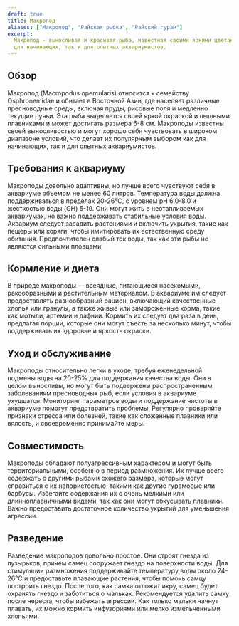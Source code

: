 ```yaml
---
draft: true
title: Макропод
aliases: ["Макропод", "Райская рыбка", "Райский гурам"]
excerpt:
  Макропод - выносливая и красивая рыба, известная своими яркими цветами и пышными плавниками. Это отличный выбор как
  для начинающих, так и для опытных аквариумистов.
---
```


## Обзор

Макропод (Macropodus opercularis) относится к семейству Osphronemidae и обитает в Восточной Азии, где населяет различные
пресноводные среды, включая пруды, рисовые поля и медленно текущие ручьи. Эта рыба выделяется своей яркой окраской и
пышными плавниками и может достигать размера 6-8 см. Макроподы известны своей выносливостью и могут хорошо себя
чувствовать в широком диапазоне условий, что делает их популярным выбором как для начинающих, так и для опытных
аквариумистов.

## Требования к аквариуму

Макроподы довольно адаптивны, но лучше всего чувствуют себя в аквариуме объемом не менее 60 литров. Температура воды
должна поддерживаться в пределах 20-26°C, с уровнем pH 6.0-8.0 и жесткостью воды (GH) 5-19. Они могут жить в
неотапливаемых аквариумах, но важно поддерживать стабильные условия воды. Аквариум следует засадить растениями и
включить укрытия, такие как пещеры или коряги, чтобы имитировать их естественную среду обитания. Предпочтителен слабый
ток воды, так как эти рыбы не являются сильными пловцами.

## Кормление и диета

В природе макроподы — всеядные, питающиеся насекомыми, ракообразными и растительным материалом. В аквариуме им следует
предоставлять разнообразный рацион, включающий качественные хлопья или гранулы, а также живые или замороженные корма,
такие как мотыли, артемии и дафнии. Кормить их следует два раза в день, предлагая порции, которые они могут съесть за
несколько минут, чтобы поддерживать их здоровье и яркость окраски.

## Уход и обслуживание

Макроподы относительно легки в уходе, требуя еженедельной подмены воды на 20-25% для поддержания качества воды. Они в
целом выносливы, но могут быть подвержены распространенным заболеваниям пресноводных рыб, если условия в аквариуме
ухудшатся. Мониторинг параметров воды и поддержание чистоты в аквариуме помогут предотвратить проблемы. Регулярно
проверяйте признаки стресса или болезней, такие как сложенные плавники или вялость, и своевременно принимайте меры.

## Совместимость

Макроподы обладают полуагрессивным характером и могут быть территориальными, особенно в период размножения. Их лучше
всего содержать с другими рыбами схожего размера, которые могут справиться с их напористостью, такими как другие
гурамовые или барбусы. Избегайте содержания их с очень мелкими или длинноплавничными видами, так как они могут
обкусывать плавники. Важно предоставить достаточное количество укрытий для уменьшения агрессии.

## Разведение

Разведение макроподов довольно простое. Они строят гнезда из пузырьков, причем самец сооружает гнездо на поверхности
воды. Для стимуляции размножения поддерживайте температуру воды около 24-26°C и предоставьте плавающие растения, чтобы
помочь самцу построить гнездо. После того, как самка отложит икру, самец будет охранять гнездо и заботиться о мальках.
Рекомендуется удалить самку после нереста, чтобы избежать агрессии. Как только мальки начнут плавать, их можно кормить
инфузориями или мелко измельченными хлопьями.
